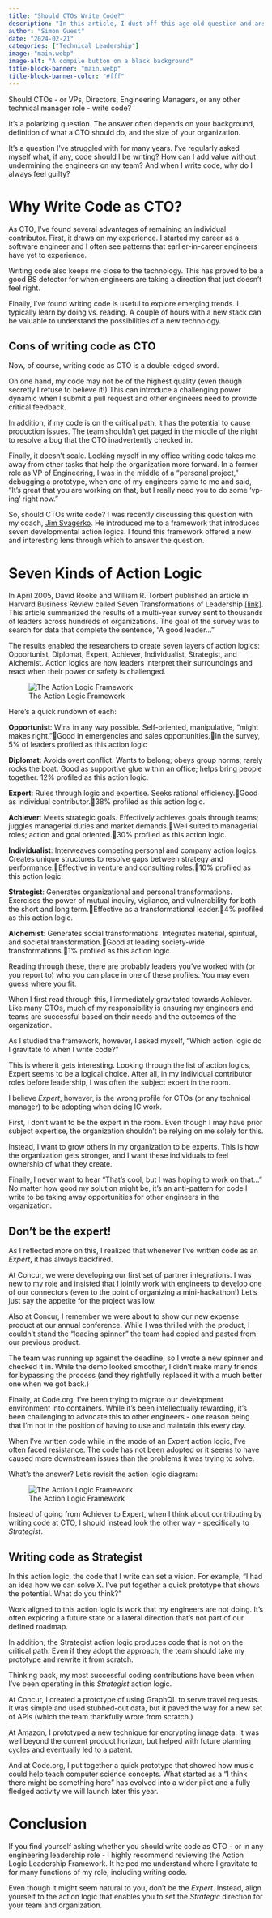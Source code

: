 ```yaml
---
title: "Should CTOs Write Code?"
description: "In this article, I dust off this age-old question and answer it using an action logic framework."
author: "Simon Guest"
date: "2024-02-21"
categories: ["Technical Leadership"]
image: "main.webp"
image-alt: "A compile button on a black background"
title-block-banner: "main.webp"
title-block-banner-color: "#fff"
---
```


Should CTOs - or VPs, Directors, Engineering Managers, or any other technical manager role - write code?

It’s a polarizing question. The answer often depends on your background, definition of what a CTO should do, and the size of your organization.

It’s a question I've struggled with for many years. I’ve regularly asked myself what, if any, code should I be writing? How can I add value without undermining the engineers on my team? And when I write code, why do I always feel guilty?

# Why Write Code as CTO?

As CTO, I’ve found several advantages of remaining an individual contributor. First, it draws on my experience. I started my career as a software engineer and I often see patterns that earlier-in-career engineers have yet to experience.

Writing code also keeps me close to the technology. This has proved to be a good BS detector for when engineers are taking a direction that just doesn't feel right.

Finally, I’ve found writing code is useful to explore emerging trends. I typically learn by doing vs. reading. A couple of hours with a new stack can be valuable to understand the possibilities of a new technology.

## Cons of writing code as CTO

Now, of course, writing code as CTO is a double-edged sword.

On one hand, my code may not be of the highest quality (even though secretly I refuse to believe it!) This can introduce a challenging power dynamic when I submit a pull request and other engineers need to provide critical feedback.

In addition, if my code is on the critical path, it has the potential to cause production issues. The team shouldn't get paged in the middle of the night to resolve a bug that the CTO inadvertently checked in.

Finally, it doesn't scale. Locking myself in my office writing code takes me away from other tasks that help the organization more forward. In a former role as VP of Engineering, I was in the middle of a "personal project," debugging a prototype, when one of my engineers came to me and said, "It’s great that you are working on that, but I really need you to do some ‘vp-ing’ right now.”

So, should CTOs write code? I was recently discussing this question with my coach, [Jim Svagerko](https://www.linkedin.com/in/jimsvagerko/). He introduced me to a framework that introduces seven developmental action logics. I found this framework offered a new and interesting lens through which to answer the question.

# Seven Kinds of Action Logic

In April 2005, David Rooke and William R. Torbert published an article in Harvard Business Review called Seven Transformations of Leadership [[link]](https://hbr.org/2005/04/seven-transformations-of-leadership). This article summarized the results of a multi-year survey sent to thousands of leaders across hundreds of organizations. The goal of the survey was to search for data that complete the sentence, "A good leader..."

The results enabled the researchers to create seven layers of action logics: Opportunist, Diplomat, Expert, Achiever, Individualist, Strategist, and Alchemist. Action logics are how leaders interpret their surroundings and react when their power or safety is challenged.

![The Action Logic Framework](./framework.webp)

Here's a quick rundown of each:

**Opportunist**: Wins in any way possible. Self-oriented, manipulative, “might makes right.”Good in emergencies and sales opportunities.In the survey, 5% of leaders profiled as this action logic

**Diplomat**: Avoids overt conflict. Wants to belong; obeys group norms; rarely rocks the boat. Good as supportive glue within an office; helps bring people together. 12% profiled as this action logic.

**Expert**: Rules through logic and expertise. Seeks rational efficiency.Good as individual contributor.38% profiled as this action logic.

**Achiever**: Meets strategic goals. Effectively achieves goals through teams; juggles managerial duties and market demands.Well suited to managerial roles; action and goal oriented.30% profiled as this action logic.

**Individualist**: Interweaves competing personal and company action logics. Creates unique structures to resolve gaps between strategy and performance.Effective in venture and consulting roles.10% profiled as this action logic.

**Strategist**: Generates organizational and personal transformations. Exercises the power of mutual inquiry, vigilance, and vulnerability for both the short and long term.Effective as a transformational leader.4% profiled as this action logic.

**Alchemist**: Generates social transformations. Integrates material, spiritual, and societal transformation.Good at leading society-wide transformations.1% profiled as this action logic.

Reading through these, there are probably leaders you’ve worked with (or you report to) who you can place in one of these profiles. You may even guess where you fit.

When I first read through this, I immediately gravitated towards Achiever. Like many CTOs, much of my responsibility is ensuring my engineers and teams are successful based on their needs and the outcomes of the organization.

As I studied the framework, however, I asked myself, "Which action logic do I gravitate to when I write code?"

This is where it gets interesting. Looking through the list of action logics, Expert seems to be a logical choice. After all, in my individual contributor roles before leadership, I was often the subject expert in the room.

I believe _Expert_, however, is the wrong profile for CTOs (or any technical manager) to be adopting when doing IC work.

First, I don't want to be the expert in the room. Even though I may have prior subject expertise, the organization shouldn't be relying on me solely for this.

Instead, I want to grow others in my organization to be experts. This is how the organization gets stronger, and I want these individuals to feel ownership of what they create.

Finally, I never want to hear "That's cool, but I was hoping to work on that..." No matter how good my solution might be, it's an anti-pattern for code I write to be taking away opportunities for other engineers in the organization.

## Don’t be the expert!

As I reflected more on this, I realized that whenever I've written code as an _Expert_, it has always backfired.

At Concur, we were developing our first set of partner integrations. I was new to my role and insisted that I jointly work with engineers to develop one of our connectors (even to the point of organizing a mini-hackathon!) Let’s just say the appetite for the project was low.

Also at Concur, I remember we were about to show our new expense product at our annual conference. While I was thrilled with the product, I couldn't stand the "loading spinner" the team had copied and pasted from our previous product.

The team was running up against the deadline, so I wrote a new spinner and checked it in. While the demo looked smoother, I didn't make many friends for bypassing the process (and they rightfully replaced it with a much better one when we got back.)

Finally, at Code.org, I've been trying to migrate our development environment into containers. While it's been intellectually rewarding, it's been challenging to advocate this to other engineers - one reason being that I'm not in the position of having to use and maintain this every day.

When I’ve written code while in the mode of an _Expert_ action logic, I’ve often faced resistance. The code has not been adopted or it seems to have caused more downstream issues than the problems it was trying to solve.

What's the answer? Let's revisit the action logic diagram:

![The Action Logic Framework](./framework.webp)

Instead of going from Achiever to Expert, when I think about contributing by writing code at CTO, I should instead look the other way - specifically to _Strategist_.

## Writing code as Strategist

In this action logic, the code that I write can set a vision. For example, "I had an idea how we can solve X. I've put together a quick prototype that shows the potential. What do you think?"

Work aligned to this action logic is work that my engineers are not doing. It's often exploring a future state or a lateral direction that's not part of our defined roadmap.

In addition, the Strategist action logic produces code that is not on the critical path. Even if they adopt the approach, the team should take my prototype and rewrite it from scratch.

Thinking back, my most successful coding contributions have been when I've been operating in this _Strategist_ action logic.

At Concur, I created a prototype of using GraphQL to serve travel requests. It was simple and used stubbed-out data, but it paved the way for a new set of APIs (which the team thankfully wrote from scratch.)

At Amazon, I prototyped a new technique for encrypting image data. It was well beyond the current product horizon, but helped with future planning cycles and eventually led to a patent.

And at Code.org, I put together a quick prototype that showed how music could help teach computer science concepts. What started as a “I think there might be something here” has evolved into a wider pilot and a fully fledged activity we will launch later this year.

# Conclusion

If you find yourself asking whether you should write code as CTO - or in any engineering leadership role - I highly recommend reviewing the Action Logic Leadership Framework. It helped me understand where I gravitate to for many functions of my role, including writing code.

Even though it might seem natural to you, don't be the _Expert_. Instead, align yourself to the action logic that enables you to set the _Strategic_ direction for your team and organization.